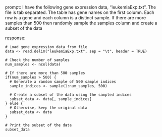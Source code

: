prompt:
I have the following gene expression data, "leukemiaExp.txt". The file is tab separated. The table has gene names on the first column. Each row is a gene and each column is a distinct sample.  If there are more samples than 500 then randomly sample the samples column and create a subset of the data

response:
```
# Load gene expression data from file
data <- read.delim("leukemiaExp.txt", sep = "\t", header = TRUE)

# Check the number of samples
num_samples <- ncol(data)

# If there are more than 500 samples
if(num_samples > 500) {
  # Generate a random sample of 500 sample indices
  sample_indices <- sample(1:num_samples, 500)
  
  # Create a subset of the data using the sampled indices
  subset_data <- data[, sample_indices]
} else {
  # Otherwise, keep the original data
  subset_data <- data
}

# Print the subset of the data
subset_data
```
